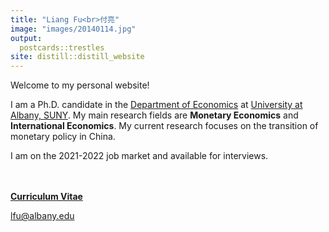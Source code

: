 ```yaml
---
title: "Liang Fu<br>付亮"
image: "images/20140114.jpg"
output:
  postcards::trestles
site: distill::distill_website
---
```

 
Welcome to my personal website!

I am a Ph.D. candidate in the [Department of Economics](https://www.albany.edu/economics){target="_blank"} at [University at Albany, SUNY](https://www.albany.edu/){target="_blank"}. My main research fields are **Monetary Economics** and **International Economics**. My current research focuses on the transition of monetary policy in China. 

I am on the 2021-2022 job market and available for interviews.
<br>
<br>
<br>

[**Curriculum Vitae**](cv/CV_Liang_Fu_202111.pdf){target="_blank"}

[lfu\@albany.edu](mailto:lfu@albany.edu){.email}